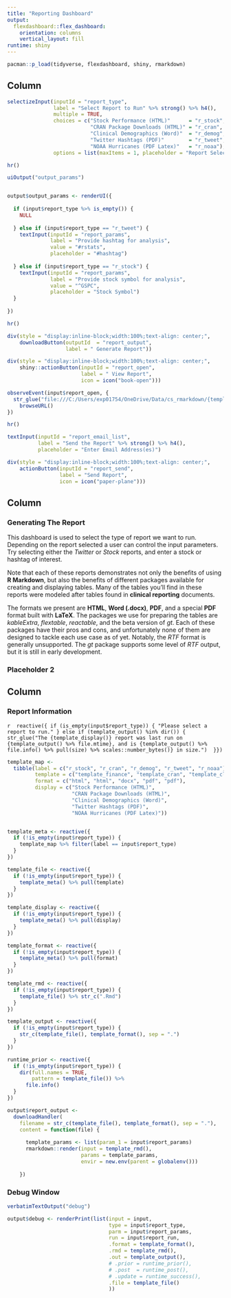 ```yaml
---
title: "Reporting Dashboard"
output: 
  flexdashboard::flex_dashboard:
    orientation: columns
    vertical_layout: fill
runtime: shiny
---
```


```r
pacman::p_load(tidyverse, flexdashboard, shiny, rmarkdown)
```

Column {.sidebar}
---
```r

selectizeInput(inputId = "report_type", 
               label = "Select Report to Run" %>% strong() %>% h4(),
               multiple = TRUE,
               choices = c("Stock Performance (HTML)"      = "r_stock",
                           "CRAN Package Downloads (HTML)" = "r_cran",
                           "Clinical Demographics (Word)"  = "r_demog",
                           "Twitter Hashtags (PDF)"        = "r_tweet",
                           "NOAA Hurricanes (PDF Latex)"   = "r_noaa"),
               options = list(maxItems = 1, placeholder = "Report Selection"))

```

```r
hr()

uiOutput("output_params")


output$output_params <- renderUI({
  
  if (input$report_type %>% is_empty()) {
    NULL 
    
  } else if (input$report_type == "r_tweet") {
    textInput(inputId = "report_params",
              label = "Provide hashtag for analysis",
              value = "#rstats",
              placeholder = "#hashtag")
  
  } else if (input$report_type == "r_stock") {
    textInput(inputId = "report_params",
              label = "Provide stock symbol for analysis",
              value = "^GSPC",
              placeholder = "Stock Symbol")
  }
  
})

```

```r
hr()

div(style = "display:inline-block;width:100%;text-align: center;",
    downloadButton(outputId  = "report_output",
                   label = " Generate Report"))
```

```r
div(style = "display:inline-block;width:100%;text-align: center;",
    shiny::actionButton(inputId = "report_open",
                        label = " View Report",
                        icon = icon("book-open")))

observeEvent(input$report_open, {
  str_glue("file:///C:/Users/exp01754/OneDrive/Data/cs_rmarkdown/{template_output()}") %>% 
    browseURL()
})

```

```r
hr()

textInput(inputId = "report_email_list",
          label = "Send the Report" %>% strong() %>% h4(),
          placeholder = "Enter Email Address(es)")

div(style = "display:inline-block;width:100%;text-align: center;",
    actionButton(inputId = "report_send",
                 label = "Send Report",
                 icon = icon("paper-plane")))
```


Column {data-width=350}
-----------------------------------------------------------------------

### Generating The Report

This dashboard is used to select the type of report we want to run.  Depending on the report selected a user can control the input parameters.  Try selecting either the *Twitter* or *Stock* reports, and enter a stock or hashtag of interest.  

Note that each of these reports demonstrates not only the benefits of using **R Markdown**, but also the benefits of different packages available for creating and displaying tables.  Many of the tables you'll find in these reports were modeled after tables found in **clinical reporting** documents.  

The formats we present are **HTML**, **Word (.docx)**, **PDF**, and a special **PDF** format built with **LaTeX**.  The packages we use for preparing the tables are *kableExtra*, *flextable*, *reactable*, and the beta version of *gt*.  Each of these packages have their pros and cons, and unfortunately none of them are designed to tackle each use case as of yet.  Notably, the *RTF* format is generally unsupported.  The *gt* package supports some level of *RTF* output, but it is still in early development.

### Placeholder 2

Column {data-width=350}
-----------------------------------------------------------------------

### Report Information

`r 
reactive({
if (is_empty(input$report_type)) {
"Please select a report to run."
} else if (template_output() %in% dir()) {
str_glue("The {template_display()} report was last run on {template_output() %>% file.mtime}, and is {template_output() %>% file.info() %>% pull(size) %>% scales::number_bytes()} in size.") 
}}) 
`

```r

template_map <- 
  tibble(label = c("r_stock", "r_cran", "r_demog", "r_tweet", "r_noaa"), 
         template = c("template_finance", "template_cran", "template_clinical", "template_twitter", "template_latex"),
         format = c("html", "html", "docx", "pdf", "pdf"),
         display = c("Stock Performance (HTML)",
                     "CRAN Package Downloads (HTML)",
                     "Clinical Demographics (Word)",
                     "Twitter Hashtags (PDF)",
                     "NOAA Hurricanes (PDF Latex)"))


template_meta <- reactive({
  if (!is_empty(input$report_type)) {
    template_map %>% filter(label == input$report_type)
  }
})

template_file <- reactive({
  if (!is_empty(input$report_type)) {
    template_meta() %>% pull(template)
  }
})

template_display <- reactive({
  if (!is_empty(input$report_type)) {
    template_meta() %>% pull(display)
  }
})

template_format <- reactive({
  if (!is_empty(input$report_type)) {
    template_meta() %>% pull(format)
  }
})

template_rmd <- reactive({
  if (!is_empty(input$report_type)) {
    template_file() %>% str_c(".Rmd")
  }
})

template_output <- reactive({
  if (!is_empty(input$report_type)) {
    str_c(template_file(), template_format(), sep = ".")
  }
})

runtime_prior <- reactive({
  if (!is_empty(input$report_type)) {
    dir(full.names = TRUE,
        pattern = template_file()) %>%
      file.info()
  }
})

output$report_output <-
  downloadHandler(
    filename = str_c(template_file(), template_format(), sep = "."),
    content = function(file) {
      
      template_params <- list(param_1 = input$report_params)
      rmarkdown::render(input = template_rmd(),
                        params = template_params,
                        envir = new.env(parent = globalenv()))
      
    })

```

### Debug Window

```r
verbatimTextOutput("debug")

output$debug <- renderPrint(list(input = input,
                                 type = input$report_type,
                                 parm = input$report_params,
                                 run = input$report_run,
                                 .format = template_format(),
                                 .rmd = template_rmd(),
                                 .out = template_output(),
                                 # .prior = runtime_prior(),
                                 # .post  = runtime_post(),
                                 # .update = runtime_success(),
                                 .file = template_file()
                                 ))
```

